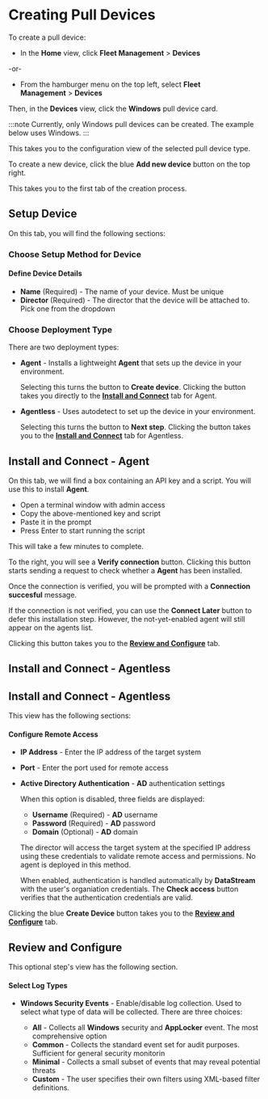 # Creating Pull Devices

To create a pull device:

- In the **Home** view, click **Fleet Management**&nbsp;>&nbsp;**Devices**

-or-

- From the hamburger menu on the top left, select **Fleet Management**&nbsp;>&nbsp;**Devices**

Then, in the **Devices** view, click the **Windows** pull device card.

:::note
Currently, only Windows pull devices can be created. The example below uses Windows.
:::

This takes you to the configuration view of the selected pull device type.

To create a new device, click the blue **Add new device** button on the top right.

This takes you to the first tab of the creation process.

## Setup Device

On this tab, you will find the following sections:

### Choose Setup Method for Device

#### Define Device Details

- **Name** (Required) - The name of your device. Must be unique
- **Director** (Required) - The director that the device will be attached to. Pick one from the dropdown

### Choose Deployment Type

There are two deployment types:

  - **Agent** - Installs a lightweight **Agent** that sets up the device in your environment.

    Selecting this turns the button to **Create device**. Clicking the button takes you directly to the [**Install and Connect**](#install-and-connect-agent) tab for Agent.

  - **Agentless** - Uses autodetect to set up the device in your environment.
  
    Selecting this turns the button to **Next step**. Clicking the button takes you to the [**Install and Connect**](#install-and-connect-agentless) tab for Agentless.
## Install and Connect - Agent

On this tab, we will find a box containing an API key and a script. You will use this to install **Agent**.

<Include id="admin-for-installation-script" />

- Open a terminal window with admin access
- Copy the above-mentioned key and script
- Paste it in the prompt
- Press <kb-short>Enter</kb-short> to start running the script

This will take a few minutes to complete.

To the right, you will see a **Verify connection** button. Clicking this button starts sending a request to check whether a **Agent** has been installed.

Once the connection is verified, you will be prompted with a **Connection succesful** message.

<Include id="connection-verification-failure" />

If the connection is not verified, you can use the **Connect Later** button to defer this installation step. However, the not-yet-enabled agent will still appear on the agents list.

Clicking this button takes you to the [**Review and Configure**](#review-and-configure) tab.

## Install and Connect - Agentless
## Install and Connect - Agentless

This view has the following sections:

#### Configure Remote Access

- **IP Address** - Enter the IP address of the target system
- **Port** - Enter the port used for remote access
- **Active Directory Authentication** - **AD** authentication settings

  When this option is disabled, three fields are displayed:

  - **Username** (Required) - **AD** username
  - **Password** (Required) - **AD** password
  - **Domain** (Optional) - **AD** domain

  The director will access the target system at the specified IP address using these credentials to validate remote access and permissions. No agent is deployed in this method.

  When enabled, authentication is handled automatically by **DataStream** with the user's organiation credentials.
The **Check access** button verifies that the authentication credentials are valid.

Clicking the blue **Create Device** button takes you to the [**Review and Configure**](#review-and-configure) tab.

## Review and Configure

This optional step's view has the following section.

#### Select Log Types

- **Windows Security Events** - Enable/disable log collection. Used to select what type of data will be collected. There are three choices:

  - **All** - Collects all **Windows** security and **AppLocker** event. The most comprehensive option
  - **Common** - Collects the standard event set for audit purposes. Sufficient for general security monitorin
  - **Minimal** - Collects a small subset of events that may reveal potential threats
  - **Custom** - The user specifies their own filters using XML-based filter definitions.
